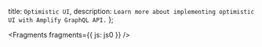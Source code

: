   title: `Optimistic UI`,
  description: `Learn more about implementing optimistic UI with Amplify GraphQL API.`
};


<Fragments fragments={{ js: js0 }} />
